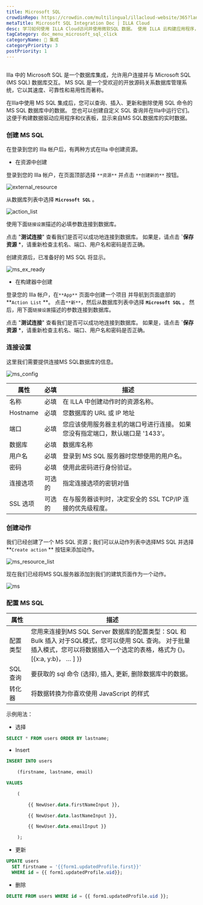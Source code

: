 ```yaml
---
title: Microsoft SQL
crowdinRepo: https://crowdin.com/multilingual/illacloud-website/365?languages=zhcn&filter=basic&value=0
metaTitle: Microsoft SQL Integration Doc | ILLA Cloud
desc: 学习如何使用 ILLA Cloud访问并使用微软SQL 数据。 使用 ILLA 云构建应用程序，可视化数据并实现工作流程自动化。
tagCategory: doc_menu_microsoft_sql_click
categoryName: 🔨 集成
categoryPriority: 3
postPriority: 1
---
```


## <h2 hidden>Microsoft SQL是什么？</h2>

Illa 中的 Microsoft SQL 是一个数据库集成，允许用户连接并与 Microsoft SQL (MS SQL) 数据库交互。 MS SQL 是一个受欢迎的开放源码关系数据库管理系统，它以其速度、可靠性和易用性而著称。

在Illa中使用 MS SQL 集成后，您可以查询、插入、更新和删除使用 SQL 命令的 MS SQL 数据库中的数据。 您也可以创建自定义 SQL 查询并在Illa中运行它们。 这便于构建数据驱动应用程序和仪表板，显示来自MS SQL数据库的实时数据。

### 创建 MS SQL

在登录到您的 Illa 帐户后，有两种方式在Illa 中创建资源。

-   在资源中创建

登录到您的 Illa 帐户，在页面顶部选择 `**资源**` 并点击 `**创建新的**` 按钮。

![external_resource](https://cdn.illacloud.com/official-website/img/docs/external_resource.png)

从数据库列表中选择 **`Microsoft SQL`** 。

![action_list](https://cdn.illacloud.com/official-website/img/docs/action_list.png)

使用下面`链接设置`描述的必填参数连接到数据库。

点击 "**测试连接**" 查看我们是否可以成功地连接到数据库。 如果是，请点击 **\`保存资源** \*，请重新检查主机名、端口、用户名和密码是否正确。

创建资源后，已准备好的 MS SQL 将显示。

![ms_ex_ready](https://cdn.illacloud.com/official-website/img/docs/ms_ex_ready.png)

-   在构建器中创建

登录您的 Illa 帐户，在`**App**` 页面中创建一个项目 并导航到页面底部的 **`Action List` **。 点击`**新**`，然后从数据库列表中选择 **`Microsoft SQL`** 。 然后，用下面`链接设置`描述的参数连接到数据库。

点击 "**测试连接**" 查看我们是否可以成功地连接到数据库。 如果是，请点击 **\`保存资源** \*，请重新检查主机名、端口、用户名和密码是否正确。

### 连接设置

这里我们需要提供连接MS SQL数据库的信息。

![ms_config](https://cdn.illacloud.com/official-website/img/docs/ms_config.png)

| 属性                | 必填  | 描述                                                                                                        |
| ----------------- | --- | --------------------------------------------------------------------------------------------------------- |
| 名称                | 必填  | 在 ILLA 中创建动作时的资源名称。                                                                                       |
| Hostname          | 必填  | 您数据库的 URL 或 IP 地址                                                                                         |
| 端口                | 必填  | 您应该使用服务器主机的端口号进行连接。 如果您没有指定端口，默认端口是 '1433'。                                                               |
| 数据库               | 必填  | 数据库名称                                                                                                     |
| 用户名               | 必填  | 登录到 MS SQL 服务器时您想使用的用户名。                                                                                  |
| 密码                | 必填  | 使用此密码进行身份验证。                                                                                              |
| 连接选项              | 可选的 | 指定连接选项的密钥对值                                                                                               |
| SSL 选项            | 可选的 | 在与服务器谈判时，决定安全的 SSL TCP/IP 连接的优先级程度。                                                                       |

### 创建动作

我们已经创建了一个 MS SQL 资源；我们可以从动作列表中选择MS SQL 并选择 **`Create action` ** 按钮来添加动作。

![ms_resource_list](https://cdn.illacloud.com/official-website/img/docs/ms_resource_list.png)

现在我们已经将MS SQL服务器添加到我们的建筑页面作为一个动作。

![ms](https://cdn.illacloud.com/official-website/img/docs/ms.png)

### 配置 MS SQL

| 属性       | 描述                                                                                                                                                                                                                                        |
| -------- | ----------------------------------------------------------------------------------------------------------------------------------------------------------------------------------------------------------------------------------------- |
| 配置类型     | 您用来连接到MS SQL Server 数据库的配置类型：SQL 和 Bulk 插入 对于SQL模式，您可以使用 SQL 查询。 对于批量插入模式，您可以将数据插入一个选定的表格，格式为 {}。[{x:a, y:b}， … ] }}                                                                                                                      |
| SQL 查询   | 要获取的 sql 命令 (选择), 插入, 更新, 删除数据库中的数据。                                                                                                                                                                                                      |
| 转化器      | 将数据转换为你喜欢使用 JavaScript 的样式                                                                                                                                                                                                                |

示例用法：

-   选择

```sql
SELECT * FROM users ORDER BY lastname;
```

-   Insert

```sql
INSERT INTO users

	(firstname, lastname, email)

VALUES

	(

		{{ NewUser.data.firstNameInput }},

		{{ NewUser.data.lastNameInput }},

		{{ NewUser.data.emailInput }}

	);
```

-   更新

```sql
UPDATE users
  SET firstname = '{{form1.updatedProfile.first}}'
  WHERE id = {{ form1.updatedProfile.uid}};
```

-   删除

```sql
DELETE FROM users WHERE id = {{ form1.updatedProfile.uid }};
```
